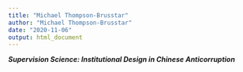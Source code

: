 ```yaml
---
title: "Michael Thompson-Brusstar"
author: "Michael Thompson-Brusstar"
date: "2020-11-06"
output: html_document
---
```

***Supervision Science: Institutional Design in Chinese Anticorruption***
